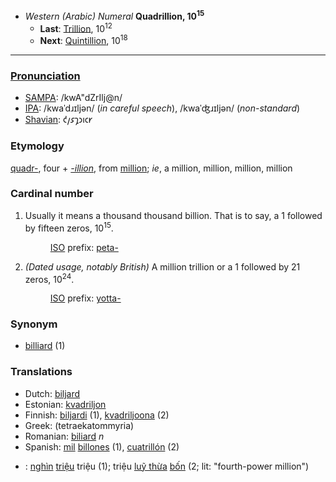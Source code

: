 *''Western (Arabic) Numeral'' '''Quadrillion, 10<sup>15</sup>'''
**'''Last''': [[Trillion]], 10<sup>12</sup>
**'''Next''': [[Quintillion]], 10<sup>18</sup>

----

===[[Pronunciation]]===
*[[w:SAMPA|SAMPA]]: /kwA"dZrIlj@n/
*[[International Phonetic Alphabet|IPA]]: /kwaˈdɹɪljən/ (''in careful speech''), /kwaˈʤɹɪljən/ (''non-standard'')
*[[w:Image:Shavian alphabet|Shavian]]: &#x10452;&#x10462;&#x1046d;&#x10461;&#x1046e;&#x10466;&#x10464;&#x1047e;

===Etymology===
[[quadr-]], four + ''[[-illion]]'', from [[million]]; ''ie'', a million, million, million, million

===Cardinal number===
#Usually it means a thousand thousand billion. That is to say, a 1 followed by fifteen zeros, 10<sup>15</sup>.
#:[[w:International Organization for Standardization|ISO]] prefix: [[peta-]]
#''(Dated usage, notably British)'' A million trillion or a 1 followed by 21 zeros, 10<sup>24</sup>.
#:[[w:International Organization for Standardization|ISO]] prefix: [[yotta-]]

===Synonym===
*[[billiard]] (1)

===Translations===
*Dutch: [[biljard]]
*Estonian: [[kvadriljon]]
*Finnish: [[biljardi]] (1), [[kvadriljoona]] (2)
*Greek: [[ ]] (tetraekatommyria)
*Romanian: [[biliard]] ''n''
*Spanish: [[mil]] [[billón|billones]] (1), [[cuatrillón]] (2)
*{{msg:vi}}: [[nghìn]] [[triệu]] triệu (1); triệu [[luỹ thừa]] [[bốn]] (2; lit: "fourth-power million")